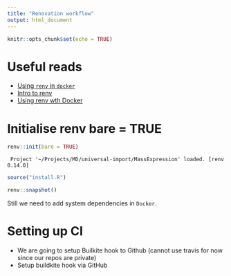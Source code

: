 ```yaml
---
title: "Renovation workflow"
output: html_document
---
```


```r
knitr::opts_chunk$set(echo = TRUE)
```

# Useful reads

- [Using `renv` in `docker`](https://community.rstudio.com/t/a-workflow-for-research-based-on-renv-and-docker/99838)
- [Intro to renv](https://rstudio.github.io/renv/articles/renv.html)
- [Using renv wth Docker](https://rstudio.github.io/renv/articles/docker.html)

# Initialise renv bare = TRUE


```r
renv::init(bare = TRUE)
```

```
 Project '~/Projects/MD/universal-import/MassExpression' loaded. [renv 0.14.0]
```

```r
source("install.R")
```


```r
renv::snapshot()
```


Still we need to add system dependencies in `Docker`. 

# Setting up CI

- We are going to setup Builkite hook to Github (cannot use travis for now since our repos are private)
- Setup buildkite hook via GitHub 


